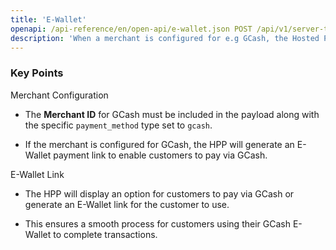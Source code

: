 ```yaml
---
title: 'E-Wallet'
openapi: /api-reference/en/open-api/e-wallet.json POST /api/v1/server-to-server-interface/hpp/generate/link
description: 'When a merchant is configured for e.g GCash, the Hosted Payment Page (HPP) can generate an E-Wallet link that allows customers to complete their transaction using the GCash payment method'
---
```


### Key Points

<Info>
  Merchant Configuration

  * The **Merchant ID** for GCash must be included in the payload along with the specific `payment_method` type set to `gcash`.

  * If the merchant is configured for GCash, the HPP will generate an E-Wallet payment link to enable customers to pay via GCash.

  E-Wallet Link

  * The HPP will display an option for customers to pay via GCash or generate an E-Wallet link for the customer to use.

  * This ensures a smooth process for customers using their GCash E-Wallet to complete transactions.
</Info>